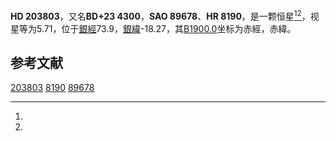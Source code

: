 {{Starbox begin
| name = HD 203803
}}
{{Starbox observe
| epoch = [[J2000.0|J2000.0]]
| constell = {{星座名待查}}<ref name=SIMBAD>{{cite web
 | url=http://simbad.u-strasbg.fr/simbad/sim-id?Ident=HR+8190
 | title=Pulsating variable Star
 | publisher=Centre de Données astronomiques de Strasbourg
 | work=SIMBAD
 | accessdate=2012-07-13
 | archive-date=2016-03-19
 | archive-url=https://web.archive.org/web/20160319033356/http://simbad.u-strasbg.fr/simbad/sim-id?Ident=HR+8190
 | dead-url=no
 }}</ref><ref name=DATA>{{cite web
 | url=http://vizier.u-strasbg.fr/viz-bin/VizieR-5?-out.add=.&-source=5050&-corr=PK=HR&-out.max=9999&HR=8190
 | title=VizieR Detailed Page
 | accessdate=2012-07-13
 | archive-date=2016-03-04
 | archive-url=https://web.archive.org/web/20160304222229/http://vizier.u-strasbg.fr/viz-bin/VizieR-5?-out.add=.&-source=5050&-corr=PK=HR&-out.max=9999&HR=8190
 | dead-url=no
 }}</ref>
| 星官 = 
| ra = {{RA|21|23|58.8}}<ref name=SIMBAD /><ref name=DATA />
| dec = {{DEC|+24|16|27}}<ref name=SIMBAD /><ref name=DATA />
| appmag_v = 5.71<ref name=SIMBAD /><ref name=DATA />
}}
{{Starbox character
| class = F1IV<ref name=SIMBAD /><ref name=DATA />
| b-v = 0.32<ref name=SIMBAD /><ref name=DATA />
| u-b = 0.08<ref name=SIMBAD /><ref name=DATA />
| r-i = <ref name=SIMBAD /><ref name=DATA />
| variable = 
}}
{{Starbox astrometry
| radial_v = 0.08
| prop_mo_ra = -18
| parallax = 0.027
| p_error = 
}}
{{Starbox catalog
| names =BD+23 4300，[[SAO星表|SAO]] 89678，[[HD星表|HD]] 203803，[[HR星表|HR]] 8190}}
{{Starbox reference |Simbad=HR+8190}}
{{Starbox end}}

'''HD 203803'''，又名'''BD+23 4300'''，'''SAO 89678'''、'''HR 8190'''，是一颗恒星<ref name=SIMBAD /><ref name=DATA />，视星等为5.71，位于[[銀道座標系|銀經]]73.9，[[銀道座標系|銀緯]]-18.27，其[[B1900.0|B1900.0]]坐标为赤經{{RA|21|19|28.4}}，赤緯{{DEC|+23|-18.27|40}}。

== 参考文献 ==
{{reflist}}

{{star-stub}}

[[Category:HD和HDE天體|203803]]
[[Category:HR天體|8190]]
[[Category:SAO天體|89678]]